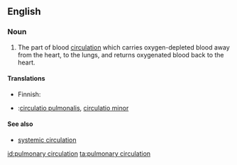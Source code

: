 ==English==

===Noun===
{{en-noun}}

# {{anatomy}} The part of blood [[circulation]] which carries oxygen-depleted blood away from the heart, to the lungs, and returns oxygenated blood back to the heart.

====Translations====
{{top}}
*Finnish: {{t-|fi|pieni verenkierto}}
*{{la}}:[[circulatio pulmonalis]], [[circulatio minor]]
{{bottom}}

====See also====
*[[systemic circulation]]

[[id:pulmonary circulation]]
[[ta:pulmonary circulation]]